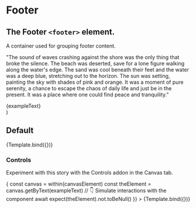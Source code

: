 

<Meta title="Atoms/Footer" component={Footer} />

# Footer

## The Footer `<footer>` element.

A container used for grouping footer content.

<ArgsTable story="Default" />


  "The sound of waves crashing against the shore was the only thing that broke the silence. The beach was deserted, save for a lone figure walking along the water's edge. The sand was cool beneath their feet and the water was a deep blue, stretching out to the horizon. The sun was setting, painting the sky with shades of pink and orange. It was a moment of pure serenity, a chance to escape the chaos of daily life and just be in the present. It was a place where one could find peace and tranquility."

  <Container>
    <Section>
      <Footer>
        <Paragraph>{exampleText}</Paragraph>
      </Footer>
    </Section>
  </Container>
)

## Default

<Canvas>
  <Story
    name="Default"
    args={{
      children: Example()
    }}
  >
    {Template.bind({})}
  </Story>
</Canvas>

### Controls

Experiment with this story with the Controls addon in the Canvas tab.

<Canvas>
  <Story
    name="controls"
    args={{
      children: Example()
    }}
    play={async ({ canvasElement }) => {
      const canvas = within(canvasElement)
      const theElement = canvas.getByText(exampleText)
      // 👇 Simulate interactions with the component
      await expect(theElement).not.toBeNull()
    }}
  >
    {Template.bind({})}
  </Story>
</Canvas>
